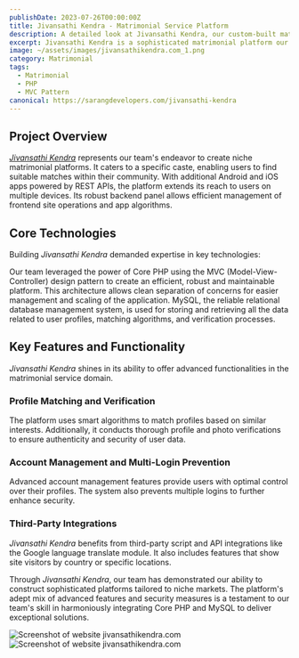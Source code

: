 ```yaml
---
publishDate: 2023-07-26T00:00:00Z
title: Jivansathi Kendra - Matrimonial Service Platform
description: A detailed look at Jivansathi Kendra, our custom-built matrimonial platform for a specific caste, equipped with advanced functionalities and mobile app integration.
excerpt: Jivansathi Kendra is a sophisticated matrimonial platform our team built, providing caste-specific match-making services with advanced features like profile matching, profile verification, multi-login prevention, and third-party API integrations.
image: ~/assets/images/jivansathikendra.com_1.png
category: Matrimonial
tags:
  - Matrimonial
  - PHP
  - MVC Pattern
canonical: https://sarangdevelopers.com/jivansathi-kendra
---
```


## Project Overview

[_Jivansathi Kendra_](https://jivansathikendra.com/) represents our team's endeavor to create niche matrimonial platforms. It caters to a specific caste, enabling users to find suitable matches within their community. With additional Android and iOS apps powered by REST APIs, the platform extends its reach to users on multiple devices. Its robust backend panel allows efficient management of frontend site operations and app algorithms.

## Core Technologies

Building _Jivansathi Kendra_ demanded expertise in key technologies:

<DListItem dt="Core PHP - MVC Pattern">
  Our team leveraged the power of Core PHP using the MVC (Model-View-Controller) design pattern to create an efficient, robust and maintainable platform. This architecture allows clean separation of concerns for easier management and scaling of the application.
</DListItem>

<DListItem dt="MySQL">
  MySQL, the reliable relational database management system, is used for storing and retrieving all the data related to user profiles, matching algorithms, and verification processes.
</DListItem>

## Key Features and Functionality

_Jivansathi Kendra_ shines in its ability to offer advanced functionalities in the matrimonial service domain.

### Profile Matching and Verification

The platform uses smart algorithms to match profiles based on similar interests. Additionally, it conducts thorough profile and photo verifications to ensure authenticity and security of user data.

### Account Management and Multi-Login Prevention

Advanced account management features provide users with optimal control over their profiles. The system also prevents multiple logins to further enhance security.

### Third-Party Integrations

_Jivansathi Kendra_ benefits from third-party script and API integrations like the Google language translate module. It also includes features that show site visitors by country or specific locations.

Through _Jivansathi Kendra_, our team has demonstrated our ability to construct sophisticated platforms tailored to niche markets. The platform's adept mix of advanced features and security measures is a testament to our team's skill in harmoniously integrating Core PHP and MySQL to deliver exceptional solutions.

<Image src={screenShot1} width={750} alt="Screenshot of website jivansathikendra.com" />
<Image src={screenShot2} width={750} alt="Screenshot of website jivansathikendra.com" />